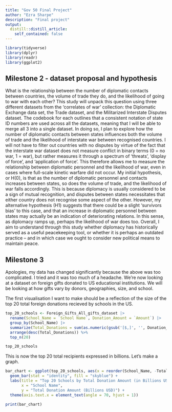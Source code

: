 ```yaml
---
title: "Gov 50 Final Project"
author: "Ezra Sharpe"
description: "Final project"
output:
  distill::distill_article:
    self_contained: false
---
```


```r
library(tidyverse)
library(dplyr)
library(readr)
library(ggplot2)

```

## Milestone 2 - dataset proposal and hypothesis

What is the relationship between the number of diplomatic contacts between 
countries, the volume of trade they do, and the likelihood of going to war with 
each other? This study will unpack this question using three different datasets
from the ‘correlates of war’ collection: the Diplomatic Exchange data set, the 
Trade dataset, and the Militarized Interstate Disputes dataset. The codebook for
each outlines that a consistent notation of state ID numbers are used across all
the datasets, meaning that I will be able to merge all 3 into a single dataset.
In doing so, I plan to explore how the number of diplomatic contacts between 
states influences both the volume of trade and the likelihood of interstate war
between recognised countries. I will not have to filter out countries with no 
disputes by virtue of the fact that the interstate war dataset does not measure
conflict in binary terms (0 = no war, 1 = war), but rather measures it through a spectrum of ‘threats’, ‘display of force’, and ‘application of force’. This 
therefore allows me to measure the relationship between diplomatic personnel and
the likelihood of war, even in cases where full-scale kinetic warfare did not 
occur. My initial hypothesis, or H(0), is that as the number of diplomatic 
personnel and contacts increases between states, so does the volume of trade, 
and the likelihood of war falls accordingly. This is because diplomacy is 
usually considered to be a sign of mutual recognition, and disputes between 
states necessitates that either country does not recognise some aspect of the 
other. However, my alternative hypothesis (H1) suggests that there could be a 
slight ‘survivors bias’ to this case, and that an increase in diplomatic 
personnel between states may actually be an indication of deteriorating 
relations. In this sense, as diplomacy ramps up, perhaps the likelihood of war
does too. Overall, I aim to understand through this study whether diplomacy has historically served as a useful peacekeeping tool, or whether it is perhaps an 
outdated practice – and in which case we ought to consider new political means 
to maintain peace. 

## Milestone 3

Apologies, my data has changed significantly because the above was too complicated.
I tried and it was too much of a headache. We're now looking at a dataset on foreign gifts donated to US educational institutions. We will be looking at how gifts vary by donors, geographies, size, and school. 

The first visualisation I want to make should be a reflection of the size of the top 20 total foreign donations recieved by schools in the US.

```r


top_20_schools <- Foreign_Gifts_All_gifts_dataset |>
  rename(School_Name = `School Name`, Donation_Amount = `Amount`) |>
  group_by(School_Name) |>
  summarize(Total_Donations = sum(as.numeric(gsub('[$,]', '', Donation_Amount))) / 1000000000) %>%
  arrange(desc(Total_Donations)) %>%
  top_n(20)

top_20_schools

```

This is now the top 20 total recipients expressed in billions. Let's make a graph.

```r

bar_chart <- ggplot(top_20_schools, aes(x = reorder(School_Name, -Total_Donations), y = Total_Donations)) +
  geom_bar(stat = "identity", fill = "skyblue") +
  labs(title = "Top 20 Schools by Total Donation Amount (in Billions USD)",
       x = "School Name",
       y = "Total Donation Amount (Billions USD)") +
  theme(axis.text.x = element_text(angle = 70, hjust = 1))

print(bar_chart)

```



